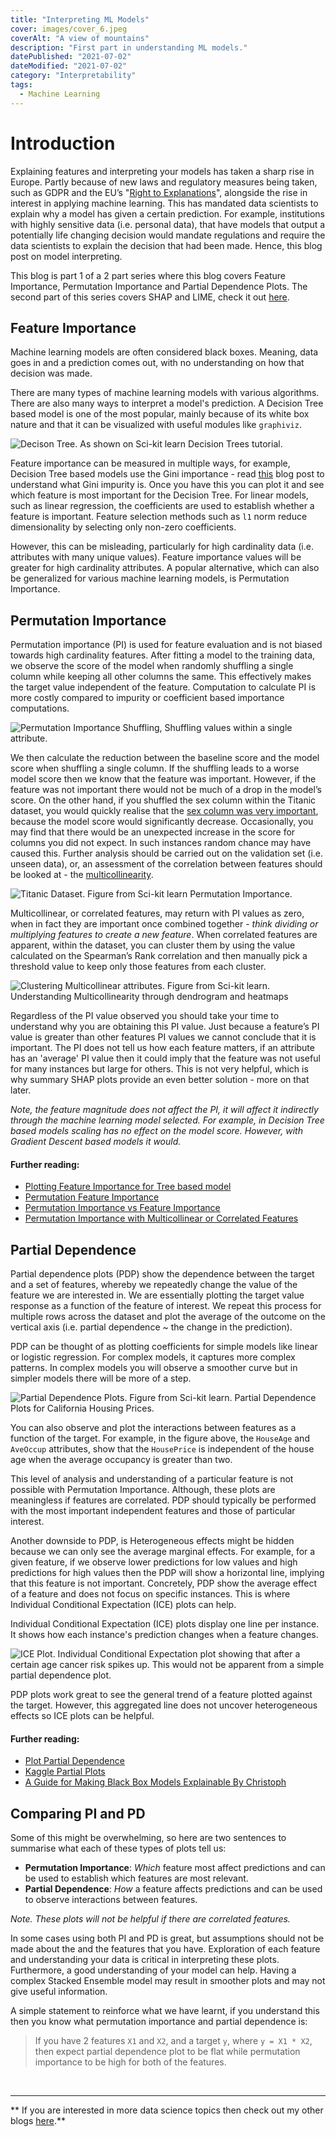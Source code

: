 ```yaml
---
title: "Interpreting ML Models"
cover: images/cover_6.jpeg
coverAlt: "A view of mountains"
description: "First part in understanding ML models."
datePublished: "2021-07-02"
dateModified: "2021-07-02"
category: "Interpretability"
tags:
  - Machine Learning
---
```


<!-- markdownlint-disable-->

# Introduction

Explaining features and interpreting your models has taken a sharp rise in Europe. Partly because of new laws and regulatory measures being taken, such as GDPR and the EU’s "[Right to Explanations](https://en.wikipedia.org/wiki/Right_to_explanation)", alongside the rise in interest in applying machine learning. This has mandated data scientists to explain why a model has given a certain prediction. For example, institutions with highly sensitive data (i.e. personal data), that have models that output a potentially life changing decision would mandate regulations and require the data scientists to explain the decision that had been made. Hence, this blog post on model interpreting.

This blog is part 1 of a 2 part series where this blog covers Feature Importance, Permutation Importance and Partial Dependence Plots. The second part of this series covers SHAP and LIME, check it out [here](./interpreting-ml-models-part-2).



## Feature Importance

Machine learning models are often considered black boxes. Meaning, data goes in and a prediction comes out, with no understanding on how that decision was made.

There are many types of machine learning models with various algorithms. There are also many ways to interpret a model's prediction. A Decision Tree based model is one of the most popular, mainly because of its white box nature and that it can be visualized with useful modules like `graphiviz`.

![Decison Tree. As shown on Sci-kit learn Decision Trees tutorial.](./images/Interpreting-ML-Models/decision_tree_model.png)

Feature importance can be measured in multiple ways, for example, Decision Tree based models use the Gini importance - read [this](./gini-vs-entropy) blog post to understand what Gini impurity is. Once you have this you can plot it and see which feature is most important for the Decision Tree. For linear models, such as linear regression, the coefficients are used to establish whether a feature is important. Feature selection methods such as `l1` norm reduce dimensionality by selecting only non-zero coefficients. 

However, this can be misleading, particularly for high cardinality data (i.e. attributes with many unique values). Feature importance values will be greater for high cardinality attributes. A popular alternative, which can also be generalized for various machine learning models, is Permutation Importance. 

## Permutation Importance

Permutation importance (PI) is used for feature evaluation and is not biased towards high cardinality features. After fitting a model to the training data, we observe the score of the model when randomly shuffling a single column while keeping all other columns the same. This effectively makes the target value independent of the feature. Computation to calculate PI is more costly compared to impurity or coefficient based importance computations. 

![Permutation Importance Shuffling, Shuffling values within a single attribute.](./images/Interpreting-ML-Models/permutation_importance_shuffle.png)

We then calculate the reduction between the baseline score and the model score when shuffling a single column. If the shuffling leads to a worse model score then we know that the feature was important. However, if the feature was not important there would not be much of a drop in the model’s score. On the other hand, if you shuffled the sex column within the Titanic dataset, you would quickly realise that the [sex column was very important](https://scikit-learn.org/stable/auto_examples/inspection/plot_permutation_importance.html), because the model score would significantly decrease. Occasionally, you may find that there would be an unexpected increase in the score for columns you did not expect. In such instances random chance may have caused this. Further analysis should be carried out on the validation set (i.e. unseen data), or, an assessment of the correlation between features should be looked at - the [multicollinearity](https://scikit-learn.org/stable/auto_examples/inspection/plot_permutation_importance_multicollinear.html#sphx-glr-auto-examples-inspection-plot-permutation-importance-multicollinear-py).

![Titanic Dataset. Figure from Sci-kit learn Permutation Importance.](./images/Interpreting-ML-Models/titanic_dataset.png)

Multicollinear, or correlated features, may return with PI values as zero, when in fact they are important once combined together - *think dividing or multiplying features to create a new feature*. When correlated features are apparent, within the dataset, you can cluster them by using the value calculated on the Spearman’s Rank correlation and then manually pick a threshold value to keep only those features from each cluster. 

![Clustering Multicollinear attributes. Figure from Sci-kit learn. Understanding Multicollinearity through dendrogram and heatmaps](./images/Interpreting-ML-Models/multicollinear_plot.png)

Regardless of the PI value observed you should take your time to understand why you are obtaining this PI value. Just because a feature’s PI value is greater than other features PI values we cannot conclude that it is important. The PI does not tell us how each feature matters, if an attribute has an 'average' PI value then it could imply that the feature was not useful for many instances but large for others. This is not very helpful, which is why summary SHAP plots provide an even better solution - more on that later. 

*Note, the feature magnitude does not affect the PI, it will affect it indirectly through the machine learning model selected. For example, in Decision Tree based models scaling has no effect on the model score. However, with Gradient Descent based models it would.*

#### Further reading:
- [Plotting Feature Importance for Tree based model](https://scikit-learn.org/stable/auto_examples/ensemble/plot_forest_importances.html)
- [Permutation Feature Importance](https://scikit-learn.org/stable/modules/permutation_importance.html#permutation-importance)
- [Permutation Importance vs Feature Importance](https://scikit-learn.org/stable/auto_examples/inspection/plot_permutation_importance.html#sphx-glr-auto-examples-inspection-plot-permutation-importance-py)
- [Permutation Importance with Multicollinear or Correlated Features](https://scikit-learn.org/stable/auto_examples/inspection/plot_permutation_importance_multicollinear.html#sphx-glr-auto-examples-inspection-plot-permutation-importance-multicollinear-py)


## Partial Dependence 

Partial dependence plots (PDP) show the dependence between the target and a set of features, whereby we repeatedly change the value of the feature we are interested in. We are essentially plotting the target value response as a function of the feature of interest. We repeat this process for multiple rows across the dataset and plot the average of the outcome on the vertical axis (i.e. partial dependence ~ the change in the prediction).

PDP can be thought of as plotting coefficients for simple models like linear or logistic regression. For complex models, it captures more complex patterns. In complex models you will observe a smoother curve but in simpler models there will be more of a step. 

![Partial Dependence Plots. Figure from Sci-kit learn. Partial Dependence Plots for California Housing Prices.](./images/Interpreting-ML-Models/plot_partial_dependence.png)

You can also observe and plot the interactions between features as a function of the target. For example, in the figure above, the `HouseAge` and `AveOccup` attributes, show that the `HousePrice` is independent of the house age when the average occupancy is greater than two. 

This level of analysis and understanding of a particular feature is not possible with Permutation Importance. Although, these plots are meaningless if features are correlated. PDP should typically be performed with the most important independent features and those of particular interest. 

Another downside to PDP, is Heterogeneous effects might be hidden because we can only see the average marginal effects. For example, for a given feature, if we observe lower predictions for low values and high predictions for high values then the PDP will show a horizontal line, implying that this feature is not important. Concretely, PDP show the average effect of a feature and does not focus on specific instances. This is where Individual Conditional Expectation (ICE) plots can help.

Individual Conditional Expectation (ICE) plots display one line per instance. It shows how each instance's prediction changes when a feature changes.

![ICE Plot. Individual Conditional Expectation plot showing that after a certain age cancer risk spikes up. This would not be apparent from a simple partial dependence plot.](./images/Interpreting-ML-Models/ice_plot.png)

PDP plots work great to see the general trend of a feature plotted against the target. However, this aggregated line does not uncover heterogeneous effects so ICE plots can be helpful.

#### Further reading:
- [Plot Partial Dependence](https://scikit-learn.org/stable/auto_examples/inspection/plot_partial_dependence.html)
- [Kaggle Partial Plots](https://www.kaggle.com/dansbecker/partial-plots)
- [A Guide for Making Black Box Models Explainable By Christoph](https://christophm.github.io/interpretable-ml-book/pdp.html)


## Comparing PI and PD

Some of this might be overwhelming, so here are two sentences to summarise what each of these types of plots tell us:

- **Permutation Importance**: *Which* feature most affect predictions and can be used to establish which features are most relevant. 
- **Partial Dependence**: *How* a feature affects predictions and can be used to observe interactions between features.
 
*Note. These plots will not be helpful if there are correlated features.*

In some cases using both PI and PD is great, but assumptions should not be made about the and the features that you have. Exploration of each feature and understanding your data is critical in interpreting these plots. Furthermore, a good understanding of your model can help. Having a complex Stacked Ensemble model may result in smoother plots and may not give useful information. 

A simple statement to reinforce what we have learnt, if you understand this then you know what permutation importance and partial dependence is:
> If you have 2 features `X1` and `X2`, and a target `y`, where `y = X1 * X2`, then expect partial dependence plot to be flat while permutation importance to be high for both of the features.

<br/>

---

** If you are interested in more data science topics then check out my other blogs [here](./).**
